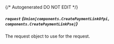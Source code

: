 {/* Autogenerated DO NOT EDIT  */}

##### `request` *{`Union[components.CreatePaymentLinkOfpi, components.CreatePaymentLinkPse]`}*
The request object to use for the request.
<Collapsible openLabel={Labels.showProperties} closeLabel={Labels.hideProperties}>
    <CreatePaymentlinkRequestBody/>
</Collapsible>


